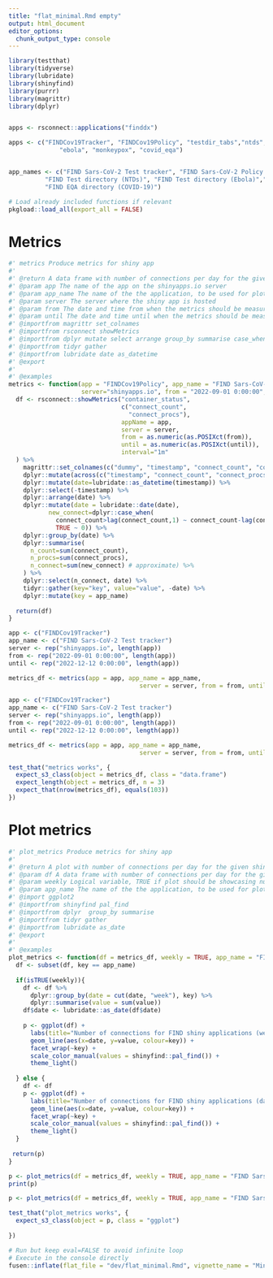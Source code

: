 ```yaml
---
title: "flat_minimal.Rmd empty"
output: html_document
editor_options: 
  chunk_output_type: console
---
```


```r
library(testthat)
library(tidyverse)
library(lubridate)
library(shinyfind)
library(purrr)
library(magrittr)
library(dplyr)


apps <- rsconnect::applications("finddx") 

apps <- c("FINDCov19Tracker", "FINDCov19Policy", "testdir_tabs","ntds", 
              "ebola", "monkeypox", "covid_eqa")


app_names <- c("FIND Sars-CoV-2 Test tracker", "FIND Sars-CoV-2 Policy dashboard", "FIND Test directory (COVID-19)",
          "FIND Test directory (NTDs)", "FIND Test directory (Ebola)","FIND Test directory (Monkeypox)", 
          "FIND EQA directory (COVID-19)")
```

<!--
 You need to run the 'description' chunk in the '0-dev_history.Rmd' file before continuing your code there.
-->

```r
# Load already included functions if relevant
pkgload::load_all(export_all = FALSE)
```

# Metrics

```r
#' metrics Produce metrics for shiny app
#'
#' @return A data frame with number of connections per day for the given shiny application
#' @param app The name of the app on the shinyapps.io server
#' @param app_name The name of the the application, to be used for plots and titles
#' @param server The server where the shiny app is hosted
#' @param from The date and time from when the metrics should be measured from
#' @param until The date and time until when the metrics should be measured from
#' @importfrom magrittr set_colnames
#' @importfrom rsconnect showMetrics
#' @importfrom dplyr mutate select arrange group_by summarise case_when
#' @importfrom tidyr gather
#' @importfrom lubridate date as_datetime
#' @export 
#'
#' @examples
metrics <- function(app = "FINDCov19Policy", app_name = "FIND Sars-CoV-2 Policy dashboard", 
                    server="shinyapps.io", from = "2022-09-01 0:00:00", until = "2022-12-12 0:00:00"){
  df <- rsconnect::showMetrics("container_status",
                               c("connect_count", 
                                 "connect_procs"),
                               appName = app,
                               server = server,
                               from = as.numeric(as.POSIXct(from)),
                               until = as.numeric(as.POSIXct(until)),
                               interval="1m"
  ) %>%
    magrittr::set_colnames(c("dummy", "timestamp", "connect_count", "connect_procs")) %>%
    dplyr::mutate(across(c("timestamp", "connect_count", "connect_procs"), as.numeric)) %>%
    dplyr::mutate(date=lubridate::as_datetime(timestamp)) %>% 
    dplyr::select(-timestamp) %>% 
    dplyr::arrange(date) %>% 
    dplyr::mutate(date = lubridate::date(date),
           new_connect=dplyr::case_when(
             connect_count>lag(connect_count,1) ~ connect_count-lag(connect_count,1),
             TRUE ~ 0)) %>%
    dplyr::group_by(date) %>%
    dplyr::summarise(
      n_count=sum(connect_count),
      n_procs=sum(connect_procs),
      n_connect=sum(new_connect) # approximate) %>%
    ) %>%  
    dplyr::select(n_connect, date) %>% 
    tidyr::gather(key="key", value="value", -date) %>%
    dplyr::mutate(key = app_name)
  
  return(df)
}


```

```r
app <- c("FINDCov19Tracker")
app_name <- c("FIND Sars-CoV-2 Test tracker")
server <- rep("shinyapps.io", length(app))
from <- rep("2022-09-01 0:00:00", length(app))
until <- rep("2022-12-12 0:00:00", length(app))

metrics_df <- metrics(app = app, app_name = app_name, 
                                    server = server, from = from, until = until)

```

```r
app <- c("FINDCov19Tracker")
app_name <- c("FIND Sars-CoV-2 Test tracker")
server <- rep("shinyapps.io", length(app))
from <- rep("2022-09-01 0:00:00", length(app))
until <- rep("2022-12-12 0:00:00", length(app))

metrics_df <- metrics(app = app, app_name = app_name, 
                                    server = server, from = from, until = until)

test_that("metrics works", {
  expect_s3_class(object = metrics_df, class = "data.frame")
  expect_length(object = metrics_df, n = 3)
  expect_that(nrow(metrics_df), equals(103))
})
```




# Plot metrics

```r
#' plot_metrics Produce metrics for shiny app
#'
#' @return A plot with number of connections per day for the given shiny application
#' @param df A data frame with number of connections per day for the given shiny application, produced by metrics function
#' @param weekly Logical variable, TRUE if plot should be showcasing number of connections by week, FALSE for number of connections per day
#' @param app_name The name of the the application, to be used for plots and titles
#' @import ggplot2
#' @importfrom shinyfind pal_find
#' @importfrom dplyr  group_by summarise 
#' @importfrom tidyr gather
#' @importfrom lubridate as_date
#' @export 
#'
#' @examples
plot_metrics <- function(df = metrics_df, weekly = TRUE, app_name = "FIND Sars-CoV-2 Test tracker"){
  df <- subset(df, key == app_name)
  
  if(isTRUE(weekly)){
    df <- df %>%
      dplyr::group_by(date = cut(date, "week"), key) %>% 
      dplyr::summarise(value = sum(value))
    df$date <- lubridate::as_date(df$date)
    
    p <- ggplot(df) +
      labs(title="Number of connections for FIND shiny applications (weekly)", x="", y="") +
      geom_line(aes(x=date, y=value, colour=key)) +
      facet_wrap(~key) + 
      scale_color_manual(values = shinyfind::pal_find()) +
      theme_light()
    
  } else {
    df <- df
    p <- ggplot(df) +
      labs(title="Number of connections for FIND shiny applications (daily)", x="", y="") +
      geom_line(aes(x=date, y=value, colour=key)) +
      facet_wrap(~key) + 
      scale_color_manual(values = shinyfind::pal_find()) +
      theme_light()
  }
  
 return(p)
}

```

```r
p <- plot_metrics(df = metrics_df, weekly = TRUE, app_name = "FIND Sars-CoV-2 Test tracker")
print(p)

```

```r

p <- plot_metrics(df = metrics_df, weekly = TRUE, app_name = "FIND Sars-CoV-2 Test tracker")

test_that("plot_metrics works", {
  expect_s3_class(object = p, class = "ggplot")
  
})

```



```r
# Run but keep eval=FALSE to avoid infinite loop
# Execute in the console directly
fusen::inflate(flat_file = "dev/flat_minimal.Rmd", vignette_name = "Minimal")
```

